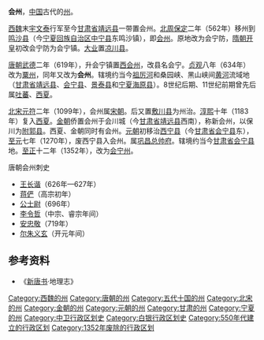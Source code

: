 {{about|唐朝到元朝以今甘肃靖远、会宁为中心的会州|宁夏的会州|会州 (北周)|四川的会州|会州 (四川)}}
'''会州'''，[[中国|中国]]古代的[[州|州]]。

[[西魏|西魏]]末[[宇文泰|宇文泰]]行军至今[[甘肃省|甘肃省]][[靖远县|靖远县]]一带置会州。[[北周|北周]][[保定_(年号)|保定]]二年（562年）移州到[[鸣沙县|鸣沙县]]（今[[宁夏回族自治区|宁夏回族自治区]][[中宁县|中宁县]]东鸣沙镇），即[[会州_(北周)|会州]]。原地改为会宁防，[[隋朝|隋朝]][[开皇|开皇]]初改会宁防为会宁镇。[[大业_(年号)|大业]]置[[凉川县|凉川县]]。

[[唐朝|唐朝]][[武德|武德]]二年（619年），升会宁镇置[[西会州|西会州]]，改县名会宁。[[貞觀_(唐朝)|贞观]]八年（634年）改为[[粟州|粟州]]，同年又改为'''会州'''。辖境约当今[[祖厉河|祖厉河]]和桑园峡、黑山峡间[[黄河|黄河]]流域地（[[甘肃省|甘肃省]][[靖远县|靖远县]]、[[会宁县|会宁县]]、[[景泰县|景泰县]]和[[宁夏|宁夏]][[海原县|海原县]]）。8世纪后期、11世纪前期曾先后属[[吐蕃|吐蕃]]、[[西夏|西夏]]。

[[北宋|北宋]][[元符|元符]]二年（1099年），会州属[[宋朝|宋朝]]。后又置[[敷川县|敷川县]]为州治。[[淳熙|淳熙]]十年（1183年）复入[[西夏|西夏]]。[[金朝|金朝]]侨置会州于会川城（今[[甘肃省|甘肃省]][[靖远县|靖远县]]西南），称新会州，以保川为[[附郭县|附郭县]]。西夏、金朝同时有会州。[[元朝|元朝]]初移治[[西宁县_(金朝)|西宁县]]（今[[甘肃省|甘肃省]][[会宁县|会宁县]]东），[[至元_(忽必烈)|至元]]七年（1270年），废西宁县入会州。属[[巩昌总帅府|巩昌总帅府]]。辖境约当今[[甘肃省|甘肃省]][[会宁县|会宁县]]地。[[至正|至正]]十二年（1352年），改为[[会宁州_(元朝)|会宁州]]。

;唐朝会州刺史
*[[王长谐|王长谐]]（626年—627年）
*[[蒋俨|蒋俨]]（高宗初年）
*[[公士尉|公士尉]]（696年）
*[[李令哲|李令哲]]（中宗、睿宗年间）
*[[安忠敬|安忠敬]]（719年）
*[[尔朱义玄|尔朱义玄]]（开元年间）

==参考资料==
*《[[新唐书|新唐书]]·地理志》
{{唐朝行政區劃|nocat}}
{{北宋行政区划|nocat}}
{{金朝行政区划|nocat}}
{{元朝行政区划|nocat}}
[[Category:西魏的州|Category:西魏的州]] 
[[Category:唐朝的州|Category:唐朝的州]] 
[[Category:五代十国的州|Category:五代十国的州]] 
[[Category:北宋的州|Category:北宋的州]] 
[[Category:金朝的州|Category:金朝的州]] 
[[Category:元朝的州|Category:元朝的州]] 
[[Category:甘肃的州|Category:甘肃的州]]
[[Category:宁夏的州|Category:宁夏的州]]
[[Category:中卫行政区划史|Category:中卫行政区划史]]
[[Category:白银行政区划史|Category:白银行政区划史]]
[[Category:550年代建立的行政区划|Category:550年代建立的行政区划]]
[[Category:1352年废除的行政区划|Category:1352年废除的行政区划]]